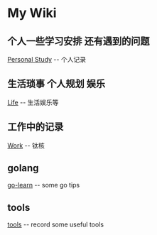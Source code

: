 = My Wiki =

== 个人一些学习安排 还有遇到的问题 ==
[[Personal Study]] -- 个人记录

== 生活琐事 个人规划 娱乐 ==
[[Life]] -- 生活娱乐等

== 工作中的记录 ==
[[Work]] -- 钛核

== golang ==
[[go-learn]] -- some go tips

== tools ==
[[tools]] -- record some useful tools

